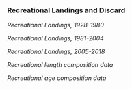 ### Recreational Landings and Discard


*Recreational Landings, 1928-1980*

*Recreational Landings, 1981-2004*


*Recreational Landings, 2005-2018*



*Recreational length composition data*



*Recreational age composition data*